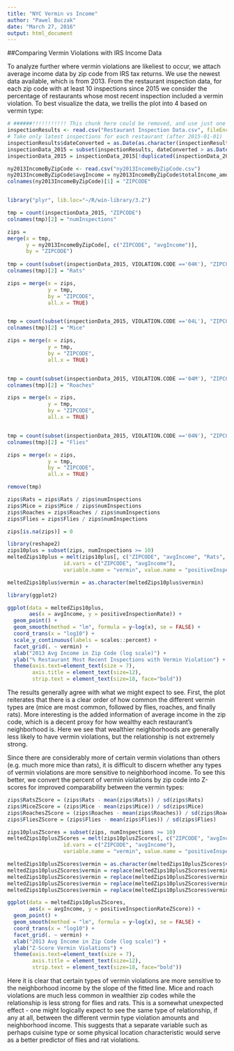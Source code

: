 ```yaml
---
title: "NYC Vermin vs Income"
author: "Pawel Buczak"
date: "March 27, 2016"
output: html_document
---
```


##Comparing Vermin Violations with IRS Income Data

To analyze further where vermin violations are likeliest to occur, we attach average income data by zip code from IRS tax returns. We use the newest data available, which is from 2013. From the restaurant inspection data, for each zip code with at least 10 inspections since 2015 we consider the percentage of restaurants whose most recent inspection included a vermin violation. To best visualize the data, we trellis the plot into 4 based on vermin type:

```r
# ######!!!!!!!!!!! This chunk here could be removed, and use just one person's version (and rename "inspectionData_2015" to whatever name was used by the master version)
inspectionResults <- read.csv("Restaurant Inspection Data.csv", fileEncoding = 'latin1')
# Take only latest inspections for each restaurant (after 2015-01-01)
inspectionResults$dateConverted = as.Date(as.character(inspectionResults$GRADE.DATE), '%d/%m/%Y')
inspectionData_2015 = subset(inspectionResults, dateConverted > as.Date('2015-01-01'))
inspectionData_2015 = inspectionData_2015[!duplicated(inspectionData_2015[,1]),]
```

```r
ny2013IncomeByZipCode <- read.csv("ny2013IncomeByZipCode.csv")
ny2013IncomeByZipCode$avgIncome = ny2013IncomeByZipCode$totalIncome_amount / ny2013IncomeByZipCode$totalIncome_returns
colnames(ny2013IncomeByZipCode)[1] = "ZIPCODE"


library("plyr", lib.loc="~/R/win-library/3.2")

tmp = count(inspectionData_2015, "ZIPCODE")
colnames(tmp)[2] = "numInspections"

zips = 
merge(x = tmp,
      y = ny2013IncomeByZipCode[, c("ZIPCODE", "avgIncome")],
      by = "ZIPCODE")
      
tmp = count(subset(inspectionData_2015, VIOLATION.CODE =='04K'), "ZIPCODE")
colnames(tmp)[2] = "Rats" 

zips = merge(x = zips, 
             y = tmp,
             by = "ZIPCODE",
             all.x = TRUE)


tmp = count(subset(inspectionData_2015, VIOLATION.CODE =='04L'), "ZIPCODE")
colnames(tmp)[2] = "Mice" 

zips = merge(x = zips, 
             y = tmp,
             by = "ZIPCODE",
             all.x = TRUE)


tmp = count(subset(inspectionData_2015, VIOLATION.CODE =='04M'), "ZIPCODE")
colnames(tmp)[2] = "Roaches" 

zips = merge(x = zips, 
             y = tmp,
             by = "ZIPCODE",
             all.x = TRUE)


tmp = count(subset(inspectionData_2015, VIOLATION.CODE =='04N'), "ZIPCODE")
colnames(tmp)[2] = "Flies" 

zips = merge(x = zips, 
             y = tmp,
             by = "ZIPCODE",
             all.x = TRUE)

remove(tmp)

zips$Rats = zips$Rats / zips$numInspections
zips$Mice = zips$Mice / zips$numInspections
zips$Roaches = zips$Roaches / zips$numInspections
zips$Flies = zips$Flies / zips$numInspections

zips[is.na(zips)] = 0

library(reshape2)
zips10plus = subset(zips, numInspections >= 10)
meltedZips10plus = melt(zips10plus[, c("ZIPCODE", "avgIncome", "Rats", "Mice", "Roaches", "Flies")], 
                  id.vars = c("ZIPCODE", "avgIncome"), 
                  variable.name = "vermin", value.name = "positiveInspectionRate")

meltedZips10plus$vermin = as.character(meltedZips10plus$vermin)

library(ggplot2)

ggplot(data = meltedZips10plus, 
       aes(x = avgIncome, y = positiveInspectionRate)) + 
  geom_point() +
  geom_smooth(method = "lm", formula = y~log(x), se = FALSE) +
  coord_trans(x = "log10") +
  scale_y_continuous(labels = scales::percent) +
  facet_grid(. ~ vermin) +
  xlab("2013 Avg Income in Zip Code (log scale)") + 
  ylab("% Restaurant Most Recent Inspections with Vermin Violation") + 
  theme(axis.text=element_text(size = 7),
        axis.title = element_text(size=12),
        strip.text = element_text(size=18, face="bold"))


```

The results generally agree with what we might expect to see. First, the plot reiterates that there is a clear order of how common the different vermin types are (mice are most common, followed by flies, roaches, and finally rats). More interesting is the added information of average income in the zip code, which is a decent proxy for how wealthy each restaurant's neighborhood is. Here we see that wealthier neighborhoods are generally less likely to have vermin violations, but the relationship is not extremely strong. 

Since there are considerably more of certain vermin violations than others (e.g. much more mice than rats), it is difficult to discern whether any types of vermin violations are more sensitive to neighborhood income. To see this better, we convert the percent of vermin violations by zip code into Z-scores for improved comparability between the vermin types:

```r

zips$RatsZScore = (zips$Rats - mean(zips$Rats)) / sd(zips$Rats)
zips$MiceZScore = (zips$Mice - mean(zips$Mice)) / sd(zips$Mice)
zips$RoachesZScore = (zips$Roaches - mean(zips$Roaches)) / sd(zips$Roaches)
zips$FliesZScore = (zips$Flies - mean(zips$Flies)) / sd(zips$Flies)

zips10plusZScores = subset(zips, numInspections >= 10)
meltedZips10plusZScores = melt(zips10plusZScores[, c("ZIPCODE", "avgIncome", "RatsZScore", "MiceZScore", "RoachesZScore", "FliesZScore")], 
                  id.vars = c("ZIPCODE", "avgIncome"), 
                  variable.name = "vermin", value.name = "positiveInspectionRateZScore")

meltedZips10plusZScores$vermin = as.character(meltedZips10plusZScores$vermin)
meltedZips10plusZScores$vermin = replace(meltedZips10plusZScores$vermin, meltedZips10plusZScores$vermin == "RatsZScore", "Rats")
meltedZips10plusZScores$vermin = replace(meltedZips10plusZScores$vermin, meltedZips10plusZScores$vermin == "MiceZScore", "Mice")
meltedZips10plusZScores$vermin = replace(meltedZips10plusZScores$vermin, meltedZips10plusZScores$vermin == "RoachesZScore", "Roaches")
meltedZips10plusZScores$vermin = replace(meltedZips10plusZScores$vermin, meltedZips10plusZScores$vermin == "FliesZScore", "Flies")

ggplot(data = meltedZips10plusZScores, 
       aes(x = avgIncome, y = positiveInspectionRateZScore)) + 
  geom_point() +
  geom_smooth(method = "lm", formula = y~log(x), se = FALSE) +
  coord_trans(x = "log10") +
  facet_grid(. ~ vermin) +
  xlab("2013 Avg Income in Zip Code (log scale)") + 
  ylab("Z-Score Vermin Violations") + 
  theme(axis.text=element_text(size = 7),
        axis.title = element_text(size=12),
        strip.text = element_text(size=18, face="bold"))


```

Here it is clear that certain types of vermin violations are more sensitive to the neighborhood income by the slope of the fitted line. Mice and roach violations are much less common in wealthier zip codes while the relationship is less strong for flies and rats. This is a somewhat unexpected effect - one might logically expect to see the same type of relationship, if any at all, between the different vermin type violation amounts and neighborhood income. This suggests that a separate variable such as perhaps cuisine type or some physical location characteristic would serve as a better predictor of flies and rat violations. 
